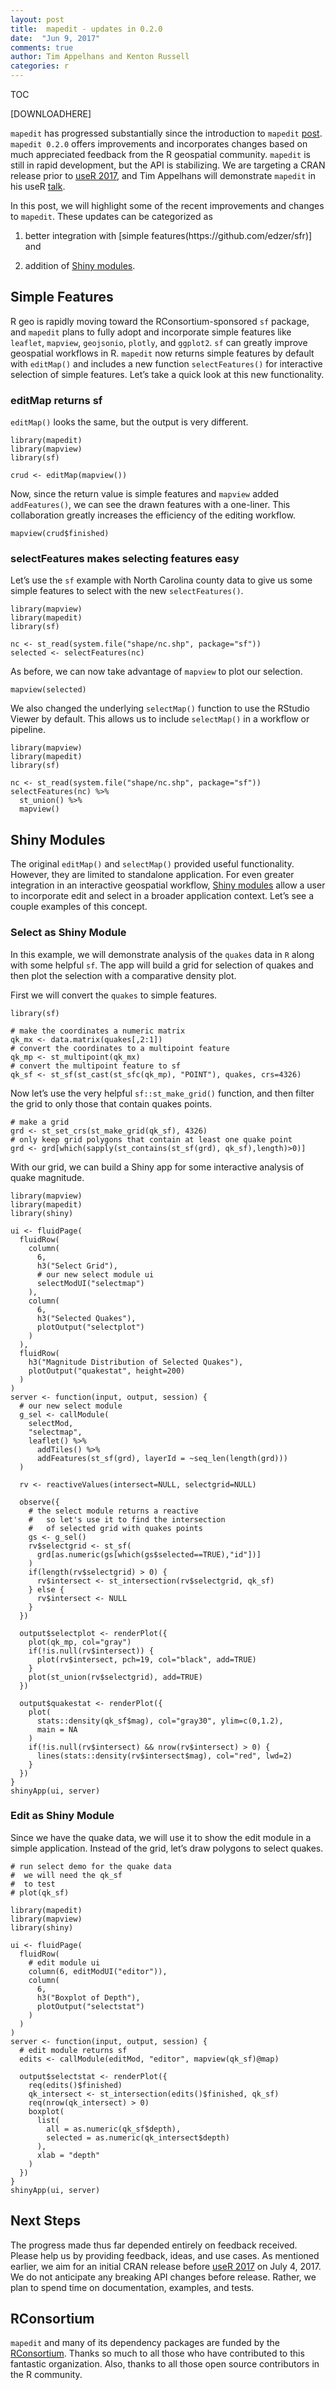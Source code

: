 ```yaml
---
layout: post
title:  mapedit - updates in 0.2.0
date:  "Jun 9, 2017"
comments: true
author: Tim Appelhans and Kenton Russell
categories: r
---
```


TOC

[DOWNLOADHERE]

`mapedit` has progressed substantially since the introduction to `mapedit` [post](http://r-spatial.org/r/2017/01/30/mapedit_intro.html).  `mapedit 0.2.0` offers improvements and incorporates changes based on much appreciated feedback from the R geospatial community.  `mapedit` is still in rapid development, but the API is stabilizing.  We are targeting a CRAN release prior to [useR 2017](https://user2017.brussels/), and Tim Appelhans will demonstrate `mapedit` in his useR [talk](https://user2017.sched.com/event/Axqo?iframe=no).

In this post, we will highlight some of the recent improvements and changes to `mapedit`.  These updates can be categorized as

1. better integration with [simple features(https://github.com/edzer/sfr)] and

2. addition of [Shiny modules](https://shiny.rstudio.com/articles/modules.html).

## Simple Features

R geo is rapidly moving toward the RConsortium-sponsored `sf` package, and `mapedit` plans to fully adopt and incorporate simple features like `leaflet`, `mapview`, `geojsonio`, `plotly`, and `ggplot2`.  `sf` can greatly improve geospatial workflows in R.  `mapedit` now returns simple features by default with `editMap()` and includes a new function `selectFeatures()` for interactive selection of simple features.  Let's take a quick look at this new functionality.

### editMap returns sf

`editMap()` looks the same, but the output is very different.

```
library(mapedit)
library(mapview)
library(sf)

crud <- editMap(mapview())
```

Now, since the return value is simple features and `mapview` added `addFeatures()`, we can see the drawn features with a one-liner.  This collaboration greatly increases the efficiency of the editing workflow.

```
mapview(crud$finished)
```

### selectFeatures makes selecting features easy

Let's use the `sf` example with North Carolina county data to give us some simple features to select with the new `selectFeatures()`.

```
library(mapview)
library(mapedit)
library(sf)

nc <- st_read(system.file("shape/nc.shp", package="sf"))
selected <- selectFeatures(nc)
```

As before, we can now take advantage of `mapview` to plot our selection.

```
mapview(selected)
```

We also changed the underlying `selectMap()` function to use the RStudio Viewer by default.  This allows us to include `selectMap()` in a workflow or pipeline.

```
library(mapview)
library(mapedit)
library(sf)

nc <- st_read(system.file("shape/nc.shp", package="sf"))
selectFeatures(nc) %>%
  st_union() %>%
  mapview()
```

## Shiny Modules

The original `editMap()` and `selectMap()` provided useful functionality.  However, they are limited to standalone application.  For even greater integration in an interactive geospatial workflow, [Shiny modules](https://shiny.rstudio.com/articles/modules.html) allow a user to incorporate edit and select in a broader application context.  Let's see a couple examples of this concept.

### Select as Shiny Module

In this example, we will demonstrate analysis of the `quakes` data in `R` along with some helpful `sf`.  The app will build a grid for selection of quakes and then plot the selection with a comparative density plot.


First we will convert the `quakes` to simple features.

```
library(sf)

# make the coordinates a numeric matrix
qk_mx <- data.matrix(quakes[,2:1])
# convert the coordinates to a multipoint feature
qk_mp <- st_multipoint(qk_mx)
# convert the multipoint feature to sf
qk_sf <- st_sf(st_cast(st_sfc(qk_mp), "POINT"), quakes, crs=4326)
```

Now let's use the very helpful `sf::st_make_grid()` function, and then filter the grid to only those that contain quakes points.

```
# make a grid
grd <- st_set_crs(st_make_grid(qk_sf), 4326)
# only keep grid polygons that contain at least one quake point
grd <- grd[which(sapply(st_contains(st_sf(grd), qk_sf),length)>0)]
```

With our grid, we can build a Shiny app for some interactive analysis of quake magnitude.

```
library(mapview)
library(mapedit)
library(shiny)

ui <- fluidPage(
  fluidRow(
    column(
      6,
      h3("Select Grid"),
      # our new select module ui
      selectModUI("selectmap")
    ),
    column(
      6,
      h3("Selected Quakes"),
      plotOutput("selectplot")
    )
  ),
  fluidRow(
    h3("Magnitude Distribution of Selected Quakes"),
    plotOutput("quakestat", height=200)
  )
)
server <- function(input, output, session) {
  # our new select module
  g_sel <- callModule(
    selectMod,
    "selectmap",
    leaflet() %>%
      addTiles() %>%
      addFeatures(st_sf(grd), layerId = ~seq_len(length(grd)))
  )
  
  rv <- reactiveValues(intersect=NULL, selectgrid=NULL)
  
  observe({
    # the select module returns a reactive
    #   so let's use it to find the intersection
    #   of selected grid with quakes points
    gs <- g_sel()
    rv$selectgrid <- st_sf(
      grd[as.numeric(gs[which(gs$selected==TRUE),"id"])]
    )
    if(length(rv$selectgrid) > 0) {
      rv$intersect <- st_intersection(rv$selectgrid, qk_sf)
    } else {
      rv$intersect <- NULL
    }
  })
  
  output$selectplot <- renderPlot({
    plot(qk_mp, col="gray")
    if(!is.null(rv$intersect)) {
      plot(rv$intersect, pch=19, col="black", add=TRUE)      
    }
    plot(st_union(rv$selectgrid), add=TRUE)
  })
  
  output$quakestat <- renderPlot({
    plot(
      stats::density(qk_sf$mag), col="gray30", ylim=c(0,1.2),
      main = NA
    )
    if(!is.null(rv$intersect) && nrow(rv$intersect) > 0) {
      lines(stats::density(rv$intersect$mag), col="red", lwd=2)
    }
  })
}
shinyApp(ui, server)
```

### Edit as Shiny Module

Since we have the quake data, we will use it to show the edit module in a simple application.  Instead of the grid, let's draw polygons to select quakes.

```
# run select demo for the quake data
#  we will need the qk_sf
#  to test
# plot(qk_sf)

library(mapedit)
library(mapview)
library(shiny)

ui <- fluidPage(
  fluidRow(
    # edit module ui
    column(6, editModUI("editor")),
    column(
      6,
      h3("Boxplot of Depth"),
      plotOutput("selectstat")
    )
  )
)
server <- function(input, output, session) {
  # edit module returns sf
  edits <- callModule(editMod, "editor", mapview(qk_sf)@map)
  
  output$selectstat <- renderPlot({
    req(edits()$finished)
    qk_intersect <- st_intersection(edits()$finished, qk_sf)
    req(nrow(qk_intersect) > 0) 
    boxplot(
      list(
        all = as.numeric(qk_sf$depth),
        selected = as.numeric(qk_intersect$depth)
      ),
      xlab = "depth"
    )
  })
}
shinyApp(ui, server)
```

## Next Steps

The progress made thus far depended entirely on feedback received.  Please help us by providing feedback, ideas, and use cases.  As mentioned earlier, we aim for an initial CRAN release before [useR 2017](https://user2017.brussels/) on July 4, 2017.  We do not anticipate any breaking API changes before release.  Rather, we plan to spend time on documentation, examples, and tests.

## RConsortium

`mapedit` and many of its dependency packages are funded by the [RConsortium](https://www.r-consortium.org/).  Thanks so much to all those who have contributed to this fantastic organization.  Also, thanks to all those open source contributors in the R community.
